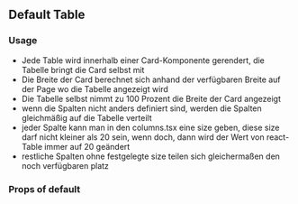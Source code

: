 
<Meta of={TableStories} />

## Default Table

### Usage

- Jede Table wird innerhalb einer Card-Komponente gerendert, die Tabelle bringt die Card selbst mit
- Die Breite der Card berechnet sich anhand der verfügbaren Breite auf der Page wo die Tabelle angezeigt wird
- Die Tabelle selbst nimmt zu 100 Prozent die Breite der Card angezeigt
- wenn die Spalten nicht anders definiert sind, werden die Spalten gleichmäßig auf die Tabelle verteilt
- jeder Spalte kann man in den columns.tsx eine size geben, diese size darf nicht kleiner als 20 sein, wenn doch, dann wird der Wert von react-Table
  immer auf 20 geändert
- restliche Spalten ohne festgelegte size teilen sich gleichermaßen den noch verfügbaren platz

### Props of default
